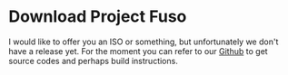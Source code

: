 # Download Project Fuso

I would like to offer you an ISO or something, but unfortunately we don't have a release yet. For the moment you can refer to our [Github](https://www.github.com/ProjectFuso) to get source codes and perhaps build instructions.
